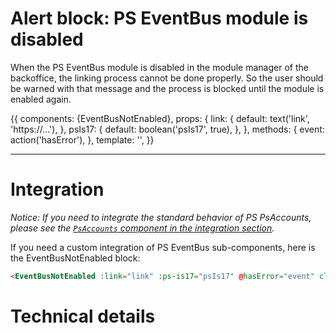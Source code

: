 

<Meta title="Sub-Components|Alerts/Alert account not enabled" component={EventBusNotEnabled} decorators={[withKnobs]} />

# Alert block: PS EventBus module is disabled

When the PS EventBus module is disabled in the module manager of the backoffice, the linking process cannot
be done properly. So the user should be warned with that message and the process is blocked until the
module is enabled again.

<Story name='Disabled' height='220px'>
  {{
    components: {EventBusNotEnabled},
    props: {
      link: {
        default: text('link', 'https://...'),
      },
      psIs17: {
        default: boolean('psIs17', true),
      },
    },
    methods: {
      event: action('hasError'),
    },
    template: '<EventBusNotEnabled class="m-4" :link="link" :ps-is17="psIs17" @hasError="event" />',
  }}
</Story>

---
# Integration

_Notice: If you need to integrate the standard behavior of PS PsAccounts, please see the
[`PsAccounts` component in the integration section](?path=/docs/integration-psaccounts-panel--connected)._

If you need a custom integration of PS EventBus sub-components, here is the EventBusNotEnabled block:

```html
<EventBusNotEnabled :link="link" :ps-is17="psIs17" @hasError="event" class="m-4" />
```

# Technical details

<Description of={EventBusNotEnabled} />
<Props of={EventBusNotEnabled} />
